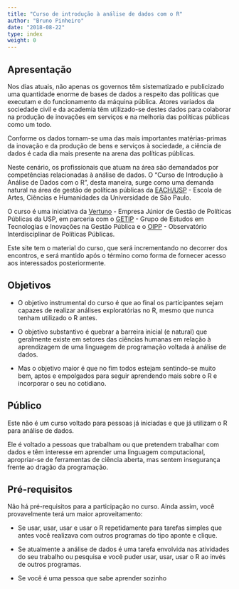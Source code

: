 ```yaml
---
title: "Curso de introdução à análise de dados com o R"
author: "Bruno Pinheiro"
date: "2018-08-22"
type: index
weight: 0
---
```


## Apresentação

Nos dias atuais, não apenas os governos têm sistematizado e publicizado uma quantidade enorme de bases de dados a respeito das políticas que executam e do funcionamento da máquina pública. Atores variados da sociedade civil e da academia têm utilizado-se destes dados para colaborar na produção de inovações em serviços e na melhoria das políticas públicas como um todo.

Conforme os dados tornam-se uma das mais importantes matérias-primas da inovação e da produção de bens e serviços à sociedade, a ciência de dados é cada dia mais presente na arena das políticas públicas.

Neste cenário, os profissionais que atuam na área são demandados por competências relacionadas à análise de dados. O "Curso de Introdução à Análise de Dados com o R", desta maneira, surge como uma demanda natural na área de gestão de políticas públicas da [EACH/USP](http://each.usp.br/) - Escola de Artes, Ciências e Humanidades da Universidade de São Paulo.

O curso é uma iniciativa da [Vertuno](http://vertunojr.wordpress.com/) - Empresa Júnior de Gestão de Políticas Públicas da USP, em parceria com o [GETIP](http://getip.net.br/) - Grupo de Estudos em Tecnologias e Inovações na Gestão Pública e o [OIPP](http://www5.each.usp.br/web/prof/oipp/) - Observatório Interdisciplinar de Políticas Públicas.

Este site tem o material do curso, que será incrementando no decorrer dos encontros, e será mantido após o término como forma de fornecer acesso aos interessados posteriormente.

## Objetivos

* O objetivo instrumental do curso é que ao final os participantes sejam capazes de realizar análises exploratórias no R, mesmo que nunca tenham utilizado o R antes.

* O objetivo substantivo é quebrar a barreira inicial (e natural) que geralmente existe em setores das ciências humanas em relação à aprendizagem de uma linguagem de programação voltada à análise de dados.

* Mas o objetivo maior é que no fim todos estejam sentindo-se muito bem, aptos e empolgados para seguir aprendendo mais sobre o R e incorporar o seu no cotidiano.

## Público

Este não é um curso voltado para pessoas já iniciadas e que já utilizam o R para análise de dados.

Ele é voltado a pessoas que trabalham ou que pretendem trabalhar com dados e têm interesse em aprender uma linguagem computacional, apropriar-se de ferramentas de ciência aberta, mas sentem insegurança frente ao dragão da programação.

## Pré-requisitos

Não há pré-requisitos para a participação no curso. Ainda assim, você provavelmente terá um maior aproveitamento:

* Se usar, usar, usar e usar o R repetidamente para tarefas simples que antes você realizava com outros programas do tipo aponte e clique.

* Se atualmente a análise de dados é uma tarefa envolvida nas atividades do seu trabalho ou pesquisa e você puder usar, usar, usar o R ao invés de outros programas.

* Se você é uma pessoa que sabe aprender sozinho